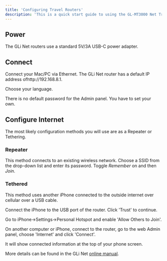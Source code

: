 ```yaml
---
title: 'Configuring Travel Routers'
description: 'This is a quick start guide to using the GL-MT3000 Net Travel Routers for stage operations.'
---
```


## Power 

The GLi Net routers use a standard 5V/3A USB-C power adapter.

## Connect

Connect your Mac/PC via Ethernet. The GLi Net router has a default IP address ofhttp://192.168.8.1.

Choose your language.

There is no default password for the Admin panel. You have to set your own. 

## Configure Internet

The most likely configuration methods you will use are as a Repeater or Tethering.

### Repeater

This method connects to an existing wireless network. Choose a SSID from the drop-down list and enter its password. Toggle *Remember* on and then *Join*.

### Tethered

This method uses another iPhone connected to the outside internet over cellular over a USB cable.

Connect the iPhone to the USB port of the router. Click 'Trust' to continue.

Go to iPhone->Settings->Personal Hotspot and enable 'Allow Others to Join'.

On another computer or iPhone, connect to the router, go to the web Admin panel, choose 'Internet' and click 'Connect'.

It will show connected information at the top of your phone screen.



More details can be found in the GLi Net [online manual](https://docs.gl-inet.com/router/en/3/setup/gl-mt1300/first_time_setup/).
